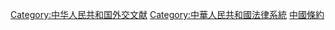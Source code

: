 {{wikisourcecat|中华人民共和国条约}}{{See also|中华人民共和国参加的国际公约}}
[[Category:中华人民共和国外交文献|Category:中华人民共和国外交文献]]
[[Category:中華人民共和國法律系統|Category:中華人民共和國法律系統]]
[[Category:中國條約|]]